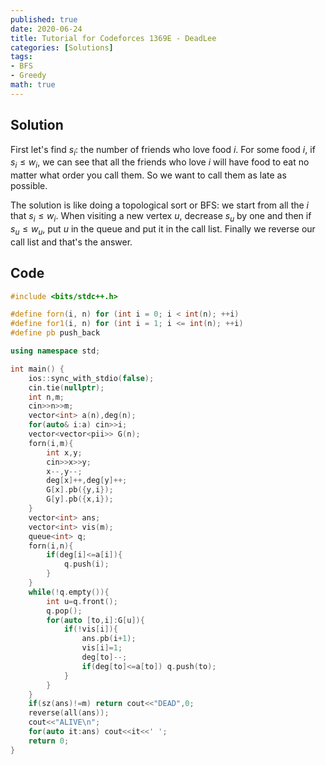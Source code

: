 ```yaml
---
published: true
date: 2020-06-24
title: Tutorial for Codeforces 1369E - DeadLee
categories: [Solutions]
tags:
- BFS
- Greedy
math: true
---
```



## Solution

First let's find $s_i$: the number of friends who love food $i$. For some food $i$, if $s_i\leq w_i$, we can see that all the friends who love $i$ will have food to eat no matter what order you call them. So we want to call them as late as possible.

The solution is like doing a topological sort or BFS: we start from all the $i$ that $s_i\leq w_i$. When visiting a new vertex $u$, decrease $s_u$ by one and then if $s_u\leq w_u$, put $u$ in the queue and put it in the call list. Finally we reverse our call list and that's the answer.

## Code

```cpp
#include <bits/stdc++.h>

#define forn(i, n) for (int i = 0; i < int(n); ++i)
#define for1(i, n) for (int i = 1; i <= int(n); ++i)
#define pb push_back

using namespace std;

int main() {
    ios::sync_with_stdio(false);
    cin.tie(nullptr);
    int n,m;
    cin>>n>>m;
    vector<int> a(n),deg(n);
    for(auto& i:a) cin>>i;
    vector<vector<pii>> G(n);
    forn(i,m){
        int x,y;
        cin>>x>>y;
        x--,y--;
        deg[x]++,deg[y]++;
        G[x].pb({y,i});
        G[y].pb({x,i});
    }
    vector<int> ans;
    vector<int> vis(m);
    queue<int> q;
    forn(i,n){
        if(deg[i]<=a[i]){
            q.push(i);
        }
    }
    while(!q.empty()){
        int u=q.front();
        q.pop();
        for(auto [to,i]:G[u]){
            if(!vis[i]){
                ans.pb(i+1);
                vis[i]=1;
                deg[to]--;
                if(deg[to]<=a[to]) q.push(to);
            }
        }
    }
    if(sz(ans)!=m) return cout<<"DEAD",0;
    reverse(all(ans));
    cout<<"ALIVE\n";
    for(auto it:ans) cout<<it<<' ';
    return 0;
}
```
